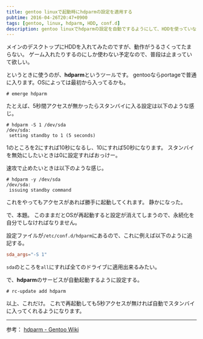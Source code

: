 ```yaml
---
title: gentoo linuxで起動時にhdparmの設定を適用する
pubtime: 2016-04-26T20:47+0900
tags: [gentoo, linux, hdparm, HDD, conf.d]
description: gentoo linuxでhdparmの設定を自動でするようにして、HDDを使っていないときは勝手にスタンバイに入るようにする方法です。同じコマンドで手動でスタンバイにしたり復帰させたりも出来ます。
---
```


メインのデスクトップにHDDを入れてみたのですが、動作がうるさくってたまらない。
ゲーム入れたりするのにしか使わない予定なので、普段は止まっていて欲しい。

というときに使うのが、**hdparm**というツールです。
gentooならportageで普通に入ります。OSによっては最初から入ってるかも。
```
# emerge hdparm
```

たとえば、5秒間アクセスが無かったらスタンバイに入る設定は以下のような感じ。
```
# hdparm -S 1 /dev/sda
/dev/sda:
 setting standby to 1 (5 seconds)
```
1のところを2にすれば10秒になるし、10にすれば50秒になります。
スタンバイを無効にしたいときは0に設定すればおっけー。

速攻で止めたいときは以下のような感じ。
```
# hdparm -y /dev/sda
/dev/sda:
 issuing standby command
```
これをやってもアクセスがあれば勝手に起動してくれます。
静かになった。

で、本題。
このままだとOSが再起動すると設定が消えてしまうので、永続化を自分でしなければなりません。

設定ファイルが`/etc/conf.d/hdparm`にあるので、これに例えば以下のように追記する。
``` toml
sda_args="-S 1"
```
`sda`のところを`all`にすれば全てのドライブに適用出来るみたい。

で、**hdparm**のサービスが自動起動するように設定する。
```
# rc-update add hdparm
```

以上、これだけ。
これで再起動しても5秒アクセスが無ければ自動でスタンバイに入ってくれるようになります。

---

参考： [hdparm - Gentoo Wiki](https://wiki.gentoo.org/wiki/Hdparm)
